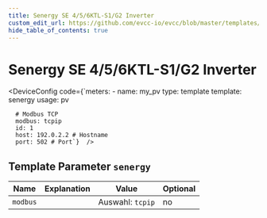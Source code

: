 ```yaml
---
title: Senergy SE 4/5/6KTL-S1/G2 Inverter
custom_edit_url: https://github.com/evcc-io/evcc/blob/master/templates/definition/meter/senergy.yaml
hide_table_of_contents: true
---
```



# Senergy SE 4/5/6KTL-S1/G2 Inverter

<DeviceFeatures features="" />

<DeviceConfig code={`meters:
    - name: my_pv
      type: template
      template: senergy
      usage: pv
      
      # Modbus TCP
      modbus: tcpip
      id: 1
      host: 192.0.2.2 # Hostname
      port: 502 # Port`}  />

## Template Parameter `senergy`

| Name | Explanation | Value | Optional |
|-----------|-------------|-------|----------|
| `modbus` |  | Auswahl: `tcpip` | no |

